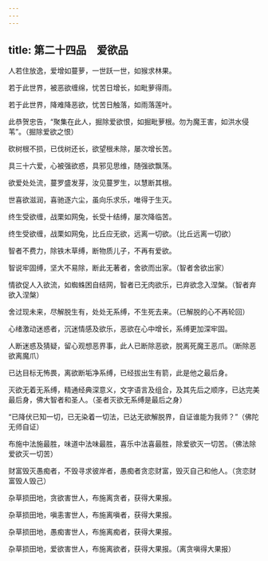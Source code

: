 ```yaml
---
---
---
```

title: 第二十四品　爱欲品
---




人若住放逸，爱增如蔓萝，一世跃一世，如猴求林果。

若于此世界，被恶欲缠绵，忧苦日增长，如毗萝得雨。

若于此世界，降难降恶欲，忧苦日触落，如雨落莲叶。

此恭贺忠告，“聚集在此人，掘除爱欲恨，如掘毗萝根。勿为魔王害，如洪水侵苇”。（掘除爱欲之恨）

砍树根不损，已伐树还长，欲望根未除，屡次增长苦。

具三十六爱，心被强欲惑，具邪见思维，随强欲飘荡。

欲爱处处流，蔓罗盛发芽，汝见蔓罗生，以慧断其根。

世喜欲滋润，喜驰逐六尘，虽向乐求乐，唯得于生灭。

终生受欲缠，战栗如网兔，长受十结缚，屡次降临苦。

终生受欲缠，战栗如网兔，比丘应无欲，远离一切欲。（比丘远离一切欲）

智者不费力，除铁木草缚，断物质儿子，不再有爱欲。

智说牢固缚，坚大不易除，断此无著者，舍欲而出家。（智者舍欲出家）

情欲促人入欲流，如蜘蛛困自结网，智者已无肉欲乐，已弃欲念入涅槃。（智者弃欲入涅槃）

舍过现未来，尽解脱生有，处处无系缚，不生死去来。（已解脱的心不再轮回）

心绪激动迷惑者，沉迷情感及欲乐，恶欲在心中增长，系缚更加深牢固。

人断迷惑及猜疑，留心观想恶界事，此人已断除恶欲，脱离死魔王恶爪。（断除恶欲离魔爪）

已达目标无怖畏，离欲断垢净系缚，已经拔出生有箭，此是他之最后身。

灭欲无着无系缚，精通经典深意义，文字语言及组合，及其先后之顺序，已达完美最后身，佛大智者和圣人。（圣者灭欲无系缚是最后之身）

“已降伏已知一切，已无染着一切法，已达无欲解脱界，自证谁能为我师？”（佛陀无师自证）

布施中法施最胜，味道中法味最胜，喜乐中法喜最胜，除爱欲灭一切苦。（佛法除爱欲灭一切苦）

财富毁灭愚痴者，不毁寻求彼岸者，愚痴者贪恋财富，毁灭自己和他人。（贪恋财富毁人毁己）

杂草损田地，贪欲害世人，布施离贪者，获得大果报。

杂草损田地，嗔恚害世人，布施离嗔者，获得大果报。

杂草损田地，愚痴害世人，布施离痴者，获得大果报。

杂草损田地，爱欲害世人，布施离欲者，获得大果报。（离贪嗔得大果报）